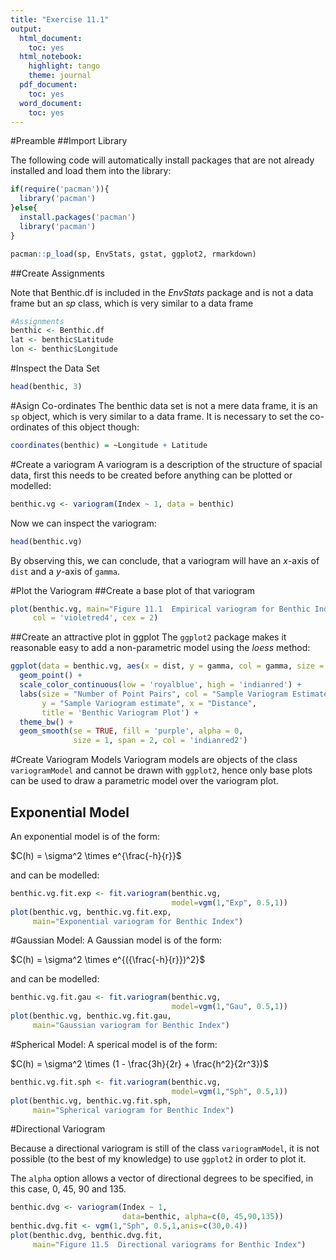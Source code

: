 ---
title: "Exercise 11.1"
output: 
  html_document: 
    toc: yes
  html_notebook: 
    highlight: tango
    theme: journal
  pdf_document: 
    toc: yes
  word_document: 
    toc: yes
---

#Preamble
##Import Library

The following code will automatically install packages that are 
not already installed and load them into the library:

```{r}
if(require('pacman')){
  library('pacman')
}else{
  install.packages('pacman')
  library('pacman')
}

pacman::p_load(sp, EnvStats, gstat, ggplot2, rmarkdown)
```

##Create Assignments

Note that  Benthic.df is included in the *EnvStats* package and is not a 
data frame but an *sp* class, which is very similar to a data frame

```{r}
#Assignments
benthic <- Benthic.df
lat <- benthic$Latitude
lon <- benthic$Longitude
```

#Inspect the Data Set

```{r}
head(benthic, 3)
```

#Asign Co-ordinates
The benthic data set is not a mere data frame, it is an `sp` object,
which is very similar to a data frame.
It is necessary to set the co-ordinates of this object though:
```{r}
coordinates(benthic) = ~Longitude + Latitude
```
#Create a variogram
A variogram is a description of the structure of spacial data,
first this needs to be created before anything can 
be plotted or modelled:

```{r}
benthic.vg <- variogram(Index ~ 1, data = benthic)
```


Now we can inspect the variogram:
```{r}
head(benthic.vg)
```
By observing this, we can conclude, that a variogram will have an
$x$-axis of `dist` and a $y$-axis of `gamma`.


#Plot the Variogram
##Create a base plot of that variogram

```{r}
plot(benthic.vg, main="Figure 11.1  Empirical variogram for Benthic Index",
     col = 'violetred4', cex = 2)
```

##Create an attractive plot in ggplot
The `ggplot2` package makes it reasonable easy to
add a non-parametric model using the $loess$ method:

```{r}
ggplot(data = benthic.vg, aes(x = dist, y = gamma, col = gamma, size = np)) +
  geom_point() +
  scale_color_continuous(low = 'royalblue', high = 'indianred') +
  labs(size = "Number of Point Pairs", col = "Sample Variogram Estimate",
       y = "Sample Variogram estimate", x = "Distance",
       title = 'Benthic Variogram Plot') +
  theme_bw() +
  geom_smooth(se = TRUE, fill = 'purple', alpha = 0,
              size = 1, span = 2, col = 'indianred2')


```


#Create Variogram Models
Variogram models are objects of the class `variogramModel` and 
cannot be drawn with `ggplot2`, hence only base plots can
be used to draw a parametric model over the variogram plot.

## Exponential Model
An exponential model is of the form:

$C(h) = \sigma^2 \times e^{\frac{-h}{r}}$

and can be modelled:
```{r}
benthic.vg.fit.exp <- fit.variogram(benthic.vg,
                                    model=vgm(1,"Exp", 0.5,1))
plot(benthic.vg, benthic.vg.fit.exp,
     main="Exponential variogram for Benthic Index")
```

#Gaussian Model:
A Gaussian model is of the form:

$C(h) = \sigma^2 \times e^{({\frac{-h}{r}})^2}$

and can be modelled:
```{r}

benthic.vg.fit.gau <- fit.variogram(benthic.vg,
                                    model=vgm(1,"Gau", 0.5,1))
plot(benthic.vg, benthic.vg.fit.gau,
     main="Gaussian variogram for Benthic Index")
```

#Spherical Model:
A sperical model is of the form:

$C(h) = \sigma^2 \times (1 - \frac{3h}{2r} + \frac{h^2}{2r^3})$


```{r}

benthic.vg.fit.sph <- fit.variogram(benthic.vg,
                                    model=vgm(1,"Sph", 0.5,1))
plot(benthic.vg, benthic.vg.fit.sph,
     main="Spherical variogram for Benthic Index")
```

#Directional Variogram

Because a directional variogram is still of the class `variogramModel`, 
it is not possible (to the best of my knowledge) to use `ggplot2`
in order to plot it.

The `alpha` option allows a vector of directional degrees to be specified, in this case, 0, 45, 90 and 135.

```{r}
benthic.dvg <- variogram(Index ~ 1,
                         data=benthic, alpha=c(0, 45,90,135))
benthic.dvg.fit <- vgm(1,"Sph", 0.5,1,anis=c(30,0.4))
plot(benthic.dvg, benthic.dvg.fit,
     main="Figure 11.5  Directional variograms for Benthic Index")
```



















